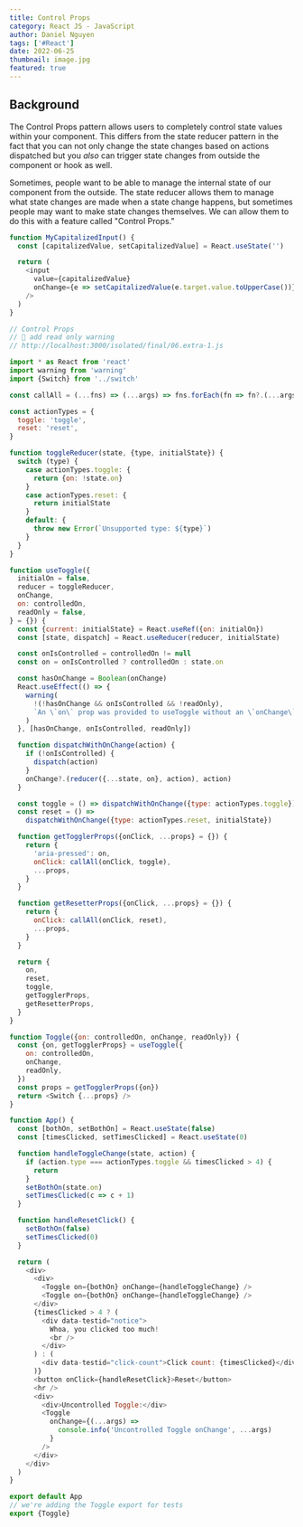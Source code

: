 ```yaml
---
title: Control Props
category: React JS - JavaScript
author: Daniel Nguyen
tags: ['#React']
date: 2022-06-25
thumbnail: image.jpg
featured: true
---
```


## Background

The Control Props pattern allows users to completely control
state values within your component. This differs from the state reducer pattern
in the fact that you can not only change the state changes based on actions
dispatched but you _also_ can trigger state changes from outside the component
or hook as well.

Sometimes, people want to be able to manage the internal state of our component
from the outside. The state reducer allows them to manage what state changes are
made when a state change happens, but sometimes people may want to make state
changes themselves. We can allow them to do this with a feature called "Control
Props."

```javascript
function MyCapitalizedInput() {
  const [capitalizedValue, setCapitalizedValue] = React.useState('')

  return (
    <input
      value={capitalizedValue}
      onChange={e => setCapitalizedValue(e.target.value.toUpperCase())}
    />
  )
}
```

```javascript
// Control Props
// 💯 add read only warning
// http://localhost:3000/isolated/final/06.extra-1.js

import * as React from 'react'
import warning from 'warning'
import {Switch} from '../switch'

const callAll = (...fns) => (...args) => fns.forEach(fn => fn?.(...args))

const actionTypes = {
  toggle: 'toggle',
  reset: 'reset',
}

function toggleReducer(state, {type, initialState}) {
  switch (type) {
    case actionTypes.toggle: {
      return {on: !state.on}
    }
    case actionTypes.reset: {
      return initialState
    }
    default: {
      throw new Error(`Unsupported type: ${type}`)
    }
  }
}

function useToggle({
  initialOn = false,
  reducer = toggleReducer,
  onChange,
  on: controlledOn,
  readOnly = false,
} = {}) {
  const {current: initialState} = React.useRef({on: initialOn})
  const [state, dispatch] = React.useReducer(reducer, initialState)

  const onIsControlled = controlledOn != null
  const on = onIsControlled ? controlledOn : state.on

  const hasOnChange = Boolean(onChange)
  React.useEffect(() => {
    warning(
      !(!hasOnChange && onIsControlled && !readOnly),
      `An \`on\` prop was provided to useToggle without an \`onChange\` handler. This will render a read-only toggle. If you want it to be mutable, use \`initialOn\`. Otherwise, set either \`onChange\` or \`readOnly\`.`,
    )
  }, [hasOnChange, onIsControlled, readOnly])

  function dispatchWithOnChange(action) {
    if (!onIsControlled) {
      dispatch(action)
    }
    onChange?.(reducer({...state, on}, action), action)
  }

  const toggle = () => dispatchWithOnChange({type: actionTypes.toggle})
  const reset = () =>
    dispatchWithOnChange({type: actionTypes.reset, initialState})

  function getTogglerProps({onClick, ...props} = {}) {
    return {
      'aria-pressed': on,
      onClick: callAll(onClick, toggle),
      ...props,
    }
  }

  function getResetterProps({onClick, ...props} = {}) {
    return {
      onClick: callAll(onClick, reset),
      ...props,
    }
  }

  return {
    on,
    reset,
    toggle,
    getTogglerProps,
    getResetterProps,
  }
}

function Toggle({on: controlledOn, onChange, readOnly}) {
  const {on, getTogglerProps} = useToggle({
    on: controlledOn,
    onChange,
    readOnly,
  })
  const props = getTogglerProps({on})
  return <Switch {...props} />
}

function App() {
  const [bothOn, setBothOn] = React.useState(false)
  const [timesClicked, setTimesClicked] = React.useState(0)

  function handleToggleChange(state, action) {
    if (action.type === actionTypes.toggle && timesClicked > 4) {
      return
    }
    setBothOn(state.on)
    setTimesClicked(c => c + 1)
  }

  function handleResetClick() {
    setBothOn(false)
    setTimesClicked(0)
  }

  return (
    <div>
      <div>
        <Toggle on={bothOn} onChange={handleToggleChange} />
        <Toggle on={bothOn} onChange={handleToggleChange} />
      </div>
      {timesClicked > 4 ? (
        <div data-testid="notice">
          Whoa, you clicked too much!
          <br />
        </div>
      ) : (
        <div data-testid="click-count">Click count: {timesClicked}</div>
      )}
      <button onClick={handleResetClick}>Reset</button>
      <hr />
      <div>
        <div>Uncontrolled Toggle:</div>
        <Toggle
          onChange={(...args) =>
            console.info('Uncontrolled Toggle onChange', ...args)
          }
        />
      </div>
    </div>
  )
}

export default App
// we're adding the Toggle export for tests
export {Toggle}
```
<!-- ![example video](./example.gif) -->

